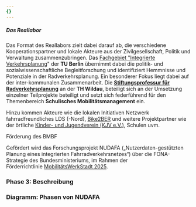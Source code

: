 ```yaml
---
{}
---
```

##### Das Reallabor

Das Format des Reallabors zielt dabei darauf ab, die verschiedene Kooperationspartner und lokale Akteure aus der Zivilgesellschaft, Politik und Verwaltung zusammenzubringen. Das [Fachgebiet "Integrierte Verkehrsplanung](https://ivp.tu-berlin.de/)" der **TU Berlin** übernimmt dabei die politik- und sozialwissenschaftliche Begleitforschung und identifiziert Hemmnisse und Potenziale in der Radverkehrsplanung. Ein besonderer Fokus liegt dabei auf der inter-kommunalen Zusammenarbeit. Die [**Stiftungsprofessur für Radverkehrsplanung**](https://www.th-wildau.de/index.php?id=28606) an der **TH Wildau**, beteiligt sich an der Umsetzung einzelner Teilprojekte beteiligt und setzt sich federführend für den Themenbereich **Schulisches Mobilitätsmanagement** ein.&#x20;

Hinzu kommen Akteure wie die lokalen Initiativen Netzwerk fahrradfreundliches LDS (-Nord), [Bike2BER](https://bike2ber.de/) und weitere Projektpartner wie der örtliche [Kinder- und Jugendverein (KJV e.V.)](https://www.kjv.de/), Schulen uvm.

Förderung des BMBF

Gefördert wird das Forschungsprojekt NUDAFA („Nutzerdaten-gestützten Planung eines integrierten Fahrradverkehrsnetzes“) über die FONA-Strategie des Bundesministeriums, im Rahmen der Förderrichtlinie [MobilitätsWerkStadt 2025](https://www.zukunft-nachhaltige-mobilitaet.de/mobilitaetswerkstadt-mws-2025/).





### Phase 3: Beschreibung

### Diagramm: Phasen von NUDAFA
